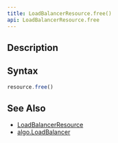 ```yaml
---
title: LoadBalancerResource.free()
api: LoadBalancerResource.free
---
```


## Description

<Summary/>

## Syntax

``` js
resource.free()
```

## See Also

* [LoadBalancerResource](/reference/api/algo/LoadBalancerResource)
* [algo.LoadBalancer](/reference/api/algo/LoadBalancer)
